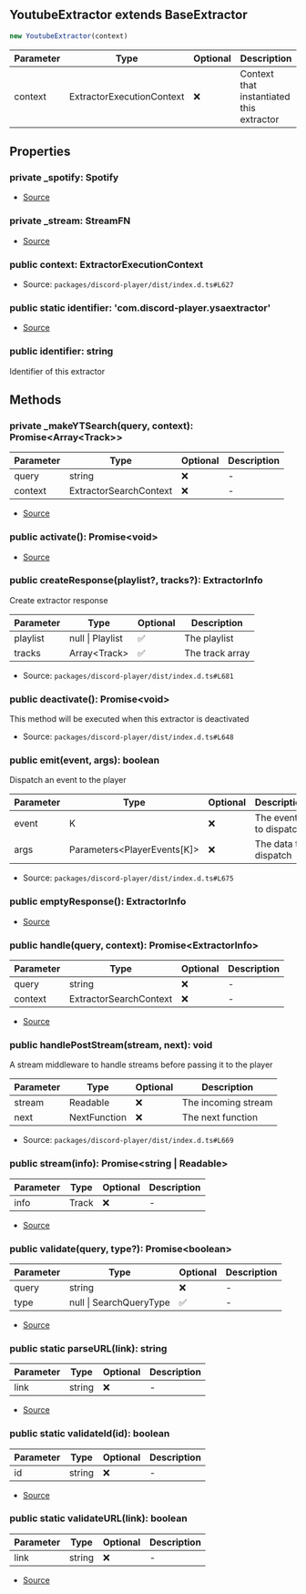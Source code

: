 ## YoutubeExtractor extends BaseExtractor

```typescript
new YoutubeExtractor(context)
```
| Parameter | Type | Optional | Description |
| ----------- | ----------- | ----------- | ----------- |
| context | ExtractorExecutionContext | ❌ | Context that instantiated this extractor |

## Properties
### private  _spotify: Spotify
- [Source](https://github.com/Androz2091/discord-player/blob/3222e4d/packages/extractor/src/extractors/YoutubeExtractor.ts#L32)
### private  _stream: StreamFN
- [Source](https://github.com/Androz2091/discord-player/blob/3222e4d/packages/extractor/src/extractors/YoutubeExtractor.ts#L31)
### public  context: ExtractorExecutionContext
- Source: `packages/discord-player/dist/index.d.ts#L627`
### public static identifier: 'com.discord\-player.ysaextractor'
- [Source](https://github.com/Androz2091/discord-player/blob/3222e4d/packages/extractor/src/extractors/YoutubeExtractor.ts#L30)
### public  identifier: string
Identifier of this extractor
## Methods
### private  _makeYTSearch(query, context): Promise\<Array\<Track>>
| Parameter | Type | Optional | Description |
| ----------- | ----------- | ----------- | ----------- |
| query | string | ❌ | - |
| context | ExtractorSearchContext | ❌ | - |


- [Source](https://github.com/Androz2091/discord-player/blob/3222e4d/packages/extractor/src/extractors/YoutubeExtractor.ts#L380)
### public  activate(): Promise\<void>
- [Source](https://github.com/Androz2091/discord-player/blob/3222e4d/packages/extractor/src/extractors/YoutubeExtractor.ts#L34)
### public  createResponse(playlist?, tracks?): ExtractorInfo
Create extractor response




| Parameter | Type | Optional | Description |
| ----------- | ----------- | ----------- | ----------- |
| playlist | null \| Playlist | ✅ | The playlist |
| tracks | Array\<Track> | ✅ | The track array |


- Source: `packages/discord-player/dist/index.d.ts#L681`
### public  deactivate(): Promise\<void>
This method will be executed when this extractor is deactivated





- Source: `packages/discord-player/dist/index.d.ts#L648`
### public  emit(event, args): boolean
Dispatch an event to the player




| Parameter | Type | Optional | Description |
| ----------- | ----------- | ----------- | ----------- |
| event | K | ❌ | The event to dispatch |
| args | Parameters\<PlayerEvents\[K]> | ❌ | The data to dispatch |


- Source: `packages/discord-player/dist/index.d.ts#L675`
### public  emptyResponse(): ExtractorInfo
- [Source](https://github.com/Androz2091/discord-player/blob/3222e4d/packages/extractor/src/extractors/YoutubeExtractor.ts#L407)
### public  handle(query, context): Promise\<ExtractorInfo>
| Parameter | Type | Optional | Description |
| ----------- | ----------- | ----------- | ----------- |
| query | string | ❌ | - |
| context | ExtractorSearchContext | ❌ | - |


- [Source](https://github.com/Androz2091/discord-player/blob/3222e4d/packages/extractor/src/extractors/YoutubeExtractor.ts#L104)
### public  handlePostStream(stream, next): void
A stream middleware to handle streams before passing it to the player




| Parameter | Type | Optional | Description |
| ----------- | ----------- | ----------- | ----------- |
| stream | Readable | ❌ | The incoming stream |
| next | NextFunction | ❌ | The next function |


- Source: `packages/discord-player/dist/index.d.ts#L669`
### public  stream(info): Promise\<string \| Readable>
| Parameter | Type | Optional | Description |
| ----------- | ----------- | ----------- | ----------- |
| info | Track | ❌ | - |


- [Source](https://github.com/Androz2091/discord-player/blob/3222e4d/packages/extractor/src/extractors/YoutubeExtractor.ts#L411)
### public  validate(query, type?): Promise\<boolean>
| Parameter | Type | Optional | Description |
| ----------- | ----------- | ----------- | ----------- |
| query | string | ❌ | - |
| type | null \| SearchQueryType | ✅ | - |


- [Source](https://github.com/Androz2091/discord-player/blob/3222e4d/packages/extractor/src/extractors/YoutubeExtractor.ts#L85)
### public static parseURL(link): string
| Parameter | Type | Optional | Description |
| ----------- | ----------- | ----------- | ----------- |
| link | string | ❌ | - |


- [Source](https://github.com/Androz2091/discord-player/blob/3222e4d/packages/extractor/src/extractors/YoutubeExtractor.ts#L445)
### public static validateId(id): boolean
| Parameter | Type | Optional | Description |
| ----------- | ----------- | ----------- | ----------- |
| id | string | ❌ | - |


- [Source](https://github.com/Androz2091/discord-player/blob/3222e4d/packages/extractor/src/extractors/YoutubeExtractor.ts#L441)
### public static validateURL(link): boolean
| Parameter | Type | Optional | Description |
| ----------- | ----------- | ----------- | ----------- |
| link | string | ❌ | - |


- [Source](https://github.com/Androz2091/discord-player/blob/3222e4d/packages/extractor/src/extractors/YoutubeExtractor.ts#L432)